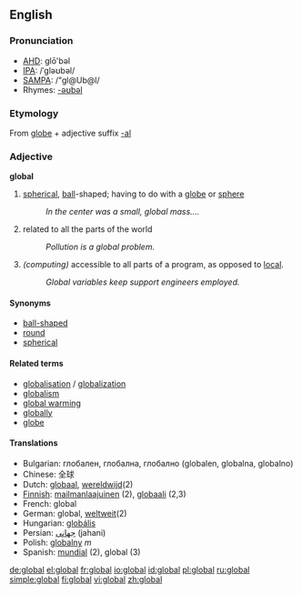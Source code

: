==English==
===Pronunciation===
*[[w:AHD|AHD]]: glō'bəl
*[[w:IPA|IPA]]: /ˈgləʊbəl/
*[[w:SAMPA|SAMPA]]: /"gl@Ub@l/
*Rhymes: [[Rhymes:English:-əʊbəl|-əʊbəl]]

===Etymology===
From [[globe]] + adjective suffix [[-al]]

===Adjective===
'''global'''

# [[spherical]], [[ball]]-shaped; having to do with a [[globe]] or [[sphere]]
#: ''In the center was a small, global mass....''
#related to all the parts of the world
#: ''Pollution is a global problem.''
# ''(computing)'' accessible to all parts of a program, as opposed to [[local]].
#: ''Global variables keep support engineers employed.''

====Synonyms====
*[[ball-shaped]]
*[[round]]
*[[spherical]]

====Related terms====
*[[globalisation]] / [[globalization]]
*[[globalism]]
*[[global warming]]
*[[globally]]
*[[globe]]

====Translations====
*Bulgarian: глобален, глобална, глобално (globalen, globalna, globalno)
*Chinese: 全球
*Dutch: [[globaal]], [[wereldwijd]](2)
*[[Finnish]]: [[mailmanlaajuinen]] (2), [[globaali]] (2,3)
*French: global
*German: global, [[weltweit]](2)
*Hungarian: [[globális]]
*Persian: [[جهانی]] (jahani)
*Polish: [[globalny]] ''m''
*Spanish: [[mundial]] (2), global (3)

[[de:global]]
[[el:global]]
[[fr:global]]
[[io:global]]
[[id:global]]
[[pl:global]]
[[ru:global]]
[[simple:global]]
[[fi:global]]
[[vi:global]]
[[zh:global]]